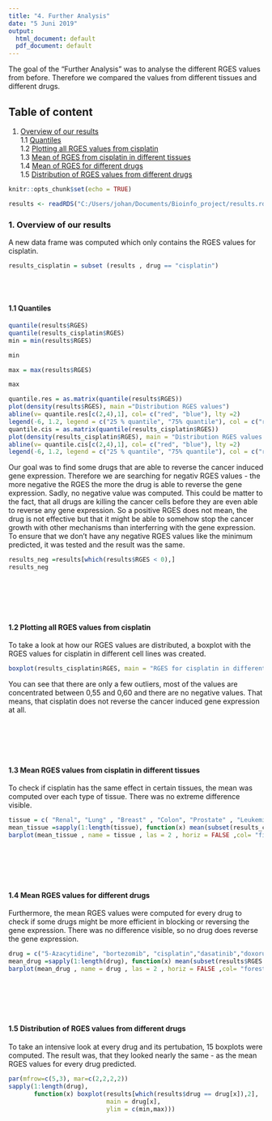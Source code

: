 ```yaml
---
title: "4. Further Analysis"
date: "5 Juni 2019"
output:
  html_document: default
  pdf_document: default
---
```

The goal of the "Further Analysis" was to analyse the different RGES values from before. Therefore we compared the values from different tissues and different drugs. 

## Table of content

1. [Overview of our results](#overview)  
  1.1 [Quantiles](#quantiles)  
  1.2 [Plotting all RGES values from cisplatin](#boxplot)  
  1.3 [Mean of RGES from cisplatin in different tissues](#meantissues)  
  1.4 [Mean of RGES for different drugs](#meandrugs)  
  1.5 [Distribution of RGES values from different drugs](#distribution)  
    

```r
knitr::opts_chunk$set(echo = TRUE)
```

```r
results <- readRDS("C:/Users/johan/Documents/Bioinfo_project/results.rds")
``` 

### 1. Overview of our results <a name="overview"></a>

A new data frame was computed which only contains the RGES values for cisplatin. 
```r
results_cisplatin = subset (results , drug == "cisplatin")
```

<br/>
<br/>

#### 1.1 Quantiles <a name="quantiles"></a>
```r
quantile(results$RGES)
quantile(results_cisplatin$RGES)
min = min(results$RGES)
```

```r
min
```

```r
max = max(results$RGES)
```

```r
max
```
  
```r
quantile.res = as.matrix(quantile(results$RGES))
plot(density(results$RGES), main ="Distribution RGES values")
abline(v= quantile.res[c(2,4),1], col= c("red", "blue"), lty =2)
legend(-6, 1.2, legend = c("25 % quantile", "75% quantile"), col = c("red", "blue"), lty = 1:2)
quantile.cis = as.matrix(quantile(results_cisplatin$RGES))
plot(density(results_cisplatin$RGES), main = "Distribution RGES values cisplatin")
abline(v= quantile.cis[c(2,4),1], col= c("red", "blue"), lty =2)
legend(-6, 1.2, legend = c("25 % quantile", "75% quantile"), col = c("red", "blue"), lty = 1:2)
```  

  
Our goal was to find some drugs that are able to reverse the cancer induced gene expression. Therefore we are searching for negativ RGES values - the more negative the RGES the more the drug is able to reverse the gene expression. Sadly, no negative value was computed. This could be matter to the fact, that all drugs are killing the cancer cells before they are even able to reverse any gene expression. So a positive RGES does not mean, the drug is not effective but that it might be able to somehow stop the cancer growth with other mechanisms than interferring with the gene expression.
To ensure that we don't have any negative RGES values like the minimum predicted, it was tested and the result was the same.  

```r
results_neg =results[which(results$RGES < 0),]
results_neg
```

<br/>
<br/>
<br/>
<br/>

#### 1.2 Plotting all RGES values from cisplatin <a name="boxplot"></a>
To take a look at how our RGES values are distributed, a boxplot with the RGES values for cisplatin in different cell lines was created.    
```r
boxplot(results_cisplatin$RGES, main = "RGES for cisplatin in different celllines")
```
  
You can see that there are only a few outliers, most of the values are concentrated between 0,55 and 0,60 and there are no negative values. That means, that cisplatin does not reverse the cancer induced gene expression at all.

<br/>
<br/>
<br/>
<br/>

#### 1.3 Mean RGES values from cisplatin in different tissues <a name="meantissues"></a>
To check if cisplatin has the same effect in certain tissues, the mean was computed over each type of tissue. There was no extreme difference visible.  
```r
tissue = c( "Renal", "Lung" , "Breast" , "Colon", "Prostate" , "Leukemia", "Ovarian", "Melanoma", "CNS")
mean_tissue =sapply(1:length(tissue), function(x) mean(subset(results_cisplatin$RGES , tissue == tissue[x])))
barplot(mean_tissue , name = tissue , las = 2 , horiz = FALSE ,col= "firebrick", border = "white" , main = "mean RGES for cisplatin in different tissues" , ylab = "RGES")
```

<br/>
<br/>
<br/>
<br/>

#### 1.4 Mean RGES values for different drugs <a name="meandrugs"></a>
Furthermore, the mean RGES values were computed for every drug to check if some drugs might be more efficient in blocking or reversing the gene expression. There was no difference visible, so no drug does reverse the gene expression.  
```r
drug = c("5-Azacytidine", "bortezomib", "cisplatin","dasatinib","doxorubicin","erlotinib","geldanamycin","gemcitibine","lapatinib","paclitaxel","sirolimus","sorafenib","sunitinib","topotecan","vorinostat")
mean_drug =sapply(1:length(drug), function(x) mean(subset(results$RGES , drug == drug[x])))
barplot(mean_drug , name = drug , las = 2 , horiz = FALSE ,col= "forestgreen", border = "white" , main = "mean RGES for different drugs" , ylab = "RGES")
```

<br/>
<br/>
<br/>
<br/>

#### 1.5 Distribution of RGES values from different drugs
To take an intensive look at every drug and its pertubation, 15 boxplots were computed. The result was, that they looked nearly the same - as the mean RGES values for every drug predicted. 
```r
par(mfrow=c(5,3), mar=c(2,2,2,2))
sapply(1:length(drug),
       function(x) boxplot(results[which(results$drug == drug[x]),2],
                           main = drug[x], 
                           ylim = c(min,max)))
```
